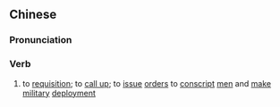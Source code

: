 ==Chinese==
{{zh-forms|s=征调}}

===Pronunciation===
{{zh-pron
|m=zhēngdiào
|c=zing1 diu6
|mn=qz:chng-tiāu/tw:teng-tiàu/xm:cheng-tiāu/zz:teng-tiāu
|cat=v
}}

===Verb===
{{zh-verb}}

# to [[requisition]]; to [[call up]]; to [[issue]] [[order]]s to [[conscript]] [[men]] and [[make]] [[military]] [[deployment]]